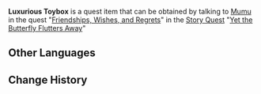 {{Item Infobox
|id           = 100683
|image        = Item Box.png
|type         = Quest Items
|description  = A luxurious toybox from [[Mumu]]. This was once something they all desired in their childhood. May all wishes come true in the future.
|source1      = Obtained during the "[[Friendships, Wishes, and Regrets]]" Quest
}}
'''Luxurious Toybox''' is a quest item that can be obtained by talking to [[Mumu]] in the quest "[[Friendships, Wishes, and Regrets]]" in the [[Story Quest]] "[[Yet the Butterfly Flutters Away]]"

==Other Languages==
{{Other Languages|default_hidden = 1
|en      = Luxurious Toybox
|zhs     = 华丽玩具箱
|zhs_rm  = Huálì Wánjù Xiāng
|zht     = 華麗玩具箱
|zht_rm  = Huálì Wánjù Xiāng
|ja      = 豪華なおもちゃ箱
|ja_rm   = Goukana Omochabako
|ko      = 화려한 장난감 상자
|ko_rm   = 
|es      = Caja de juguete lujosa
|fr      = Magnifique boîte à jouets
|ru      = Роскошный ящик для игрушек
|th      = Luxurious Toybox
|vi      = Hộp Đồ Chơi Hiếm
|de      = Luxuriöse Spielzeugkiste
|id      = Kotak Mainan Mewah
|pt      = Caixa de Brinquedos Luxuosa
}}

==Change History==
{{Change History|1.3}}
